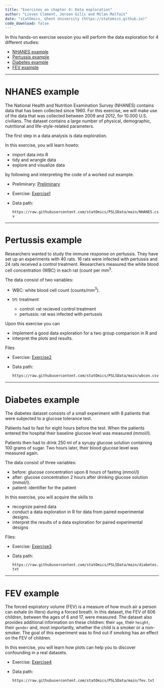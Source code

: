 ```yaml
---
title: "Exercises on chapter 4: Data exploration"
author: "Lieven Clement, Jeroen Gilis and Milan Malfait"
date: "statOmics, Ghent University (https://statomics.github.io)"
code_download: false
---
```


In this hands-on exercise session you will perform the data exploration for 4 different studies:

* [NHANES example]
* [Pertussis example]
* [Diabetes example]
* [FEV example]

---

# NHANES example

The National Health and Nutrition Examination Survey (NHANES) contains data
that has been collected since 1960. For this exercise, we will make use of the
data that was collected  between 2009 and  2012, for 10.000 U.S. civilians.
The dataset contains a large number of physical, demographic, nutritional and
life-style-related parameters.


The first step in a data analysis is data exploration.

In this exercise, you will learn howto:

- import data into R
- tidy and wrangle data
- explore and visualize data

by following and interpreting the code of a worked out example.

- Preliminary: [Preliminary](./extra1_preliminary_tidyverse.html)
- Exercise: [Exercise1](./04_1_NHANES.html)
- Data path:

  `https://raw.githubusercontent.com/statOmics/PSLSData/main/NHANES.csv`

---

# Pertussis example

Researchers wanted to study the immune response on pertussis.
They have set up an experiments with 40 rats.
16 rats were infected with pertussis and 24 rats received a control treatment.
Researchers measured the white blood cell concentration (WBC) in each rat (count per mm$^3$.

The data consist of two variables:

- WBC: white blood cell count (counts/mm$^3$).
- trt: treatment

    - control: rat recieved control treatment
    - pertussis: rat was infected with pertussis

Upon this exercise you can

- implement a good data exploration for a two group comparison in R and
- interpret the plots and results.

Files

- Exercise: [Exercise2](./04_2_pertussis.html)
- Data path:

  `https://raw.githubusercontent.com/statOmics/PSLSData/main/wbcon.csv`

<!-- 
- Solution: [Solution2](./04_2_pertussis_sol.html)
<!---->

---

# Diabetes example

The diabetes dataset consists of a small experiment with 8 patients
that were subjected to a glucose tolerance test.

Patients had to fast for eight hours before the test.
When the patients entered the hospital their baseline glucose level was measured (mmol/l).

Patients then  had to drink 250 ml of a syrupy glucose solution containing 100 grams of sugar.
Two hours later, their blood glucose level was measured again.

The data consist of three variables:

- before: glucose concentration upon 8 hours of fasting (mmol/l)
- after: glucose concentration 2 hours after drinking glucose solution (mmol/l).
- patient: identifier for the patient

In this exercise, you will acquire the skills to

- recognize paired data
- conduct a data exploration in R for data from
paired experimental designs.
- interpret the results of a data exploration for paired experimental designs

Files:

- Exercise: [Exercise3](./04_3_diabetes.html)
- Data path:

  `https://raw.githubusercontent.com/statOmics/PSLSData/main/diabetes.txt`

<!--
- Solution: [Solution3](./04_3_diabetes_sol.html)
<!---->

---

# FEV example

The forced expiratory volume (FEV) is a measure of how
much air a person can exhale (in liters)  during  a forced breath. In this
dataset, the FEV of 606 children, between the ages of 6 and 17, were measured.
The dataset also provides additional information on these children:
their `age`, their `height`, their `gender` and, most importantly, whether the
child is a smoker or a non-smoker. The goal of this experiment was to find out
if smoking has an effect on the FEV of children.

In this exercise, you will learn how plots can help you to discover confounding in a real datasets.

- Exercise: [Exercise4](./04_4_FEV.html)
- Data path:

  `https://raw.githubusercontent.com/statOmics/PSLSData/main/fev.txt`

<!--
- Solution: [Solution4](./04_4_FEV_sol.html)
<!---->

<br/>
